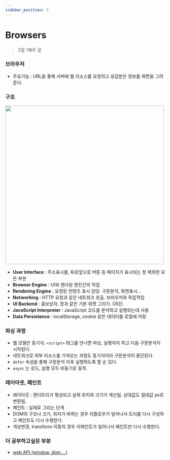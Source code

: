 ```yaml
---
sidebar_position: 3
---
```



# Browsers

> 3월 1째주 글

### 브라우저

- 주요기능 : URL을 통해 서버에 웹 리소스를 요청하고 응답받은 정보를 화면을 그려준다.

### 구조

<img src={image03_01} width="500px" />

- **User Interface** : 주소표시줄, 뒤로앞으로 버튼 등 페이지가 표시되는 창 제외한 모든 부분
- **Browser Engine** : UI와 렌더링 엔진간의 작업
- **Rendering Engine** : 요청된 컨텐츠 표시 담당. 구문분석, 화면표시...
- **Networking** : HTTP 요청과 같은 네트워크 호출. 브라우저와 독립적임
- **UI Backend** : 콤보상자, 창과 같은 기본 위젯 그리기. OS단.
- **JavaScript Interpreter** : JavaScript 코드를 분석하고 실행되는데 사용
- **Data Persistence** : localStorage, cookie 같은 데이터를 로컬에 저장

### 파싱 과정

- 웹 모델은 동기식. `<script>` 태그를 만나면 파싱, 실행까지 하고 다음 구문분석이 시작된다.
- 네트워크로 외부 리소스를 가져오는 과정도 동기식이라 구문분석이 중단된다.
- `defer` 속성을 통해 구문분석 이후 실행하도록 할 순 있다.
- `async` 는 로드, 실행 모두 비동기로 동작.

### 레이아웃, 페인트

- 레이아웃 : 렌더트리가 형성되고 실제 위치와 크기가 계산됨. 상대값도 절대값 px로 변환됨.
- 페인트 : 실제로 그리는 단계
- DOM의 구조나 크기, 위치가 바뀌는 경우 리플로우가 일어나서 트리를 다시 구성하고 페인트도 다시 수행한다.
- 색상변경, transform 이동의 경우 리페인트가 일어나서 페인트만 다시 수행한다.

### 더 공부하고싶은 부분

- [web API (window, dom ...)](https://developer.mozilla.org/ko/docs/Web/API)
